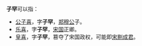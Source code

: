 '''子罕'''可以指：
* [[公子喜|公子喜]]，字'''子罕'''，[[郑穆公|郑穆公]]子。 
* [[乐喜|乐喜]]，字'''子罕'''，[[宋国|宋国]]正卿。 
* [[皇喜|皇喜]]，字'''子罕'''，篡夺了宋国政权，可能即[[宋剔成君|宋剔成君]]。 



{{disambig|Cat=二字人名消歧义}}
